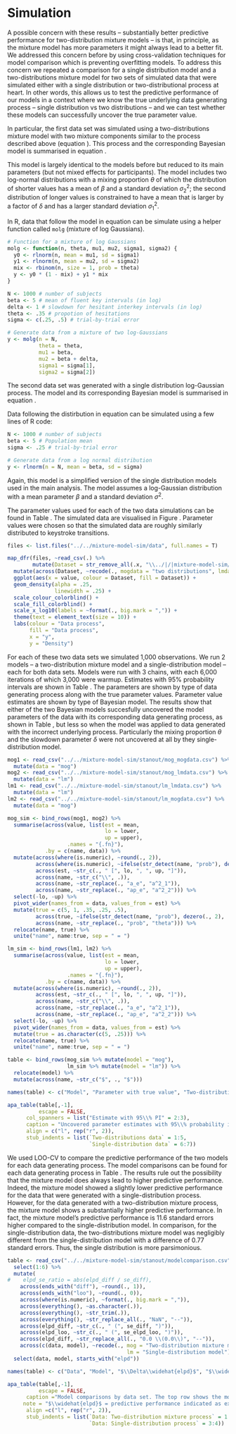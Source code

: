 # Simulation

A possible concern with these results -- substantially better predictive performance for two-distribution mixture models -- is that, in principle, as the mixture model has more parameters it might always lead to a better fit. We addressed this concern before by using cross-validation techniques for model comparison which is preventing overfitting models. To address this concern we repeated a comparison for a single distribution model and a two-distributions mixture model for two sets of simulated data that were simulated either with a single distribution or two-distributional process at heart. In other words, this allows us to test the predictive performance of our models in a context where we know the true underlying data generating process -- single distribution vs two distributions -- and we can test whether these models can successfully uncover the true parameter value.

In particular, the first data set was simulated using a two-distributions mixture model with two mixture components similar to the process described above (equation \ref{eq:bimodcon}). This process and the corresponding Bayesian model is summarised in equation \ref{eq:simmog}.

\begin{equation}
\begin{aligned}
(\#eq:simmog)
\text{y} \sim\text{ } & \theta \times \text{log}\mathcal{N}(\beta + \delta, \sigma^2_1) +\\
& (1 - \theta) \times \text{log}\mathcal{N}(\beta, \sigma^2_2)\\
\text{constraint: } & \delta, \sigma_\text{2}^2, \sigma_\text{1}^2>0\\
		& \sigma_{1}^2 > \sigma_{2}^2
\end{aligned}
\end{equation}

This model is largely identical to the models before but reduced to its main parameters (but not mixed effects for participants). The model includes two log-normal distributions with a mixing proportion $\theta$ of which the distribution of shorter values has a mean of $\beta$ and a standard deviation $\sigma^2_2$; the second distribution of longer values is constrained to have a mean that is larger by a factor of $\delta$ and has a larger standard deviation $\sigma^2_1$.

In R, data that follow the model in equation \ref{eq:simmog} can be simulate using a helper function called `molg` (mixture of log Gaussians).

```r
# Function for a mixture of log Gaussians
molg <- function(n, theta, mu1, mu2, sigma1, sigma2) {
  y0 <- rlnorm(n, mean = mu1, sd = sigma1)
  y1 <- rlnorm(n, mean = mu2, sd = sigma2)
  mix <- rbinom(n, size = 1, prob = theta)
  y <- y0 * (1 - mix) + y1 * mix 
}

N <- 1000 # number of subjects
beta <- 5 # mean of fluent key intervals (in log)
delta <- 1 # slowdown for hesitant interkey intervals (in log)
theta <- .35 # propotion of hesitations
sigma <- c(.25, .5) # trial-by-trial error

# Generate data from a mixture of two log-Gaussians
y <- molg(n = N, 
          theta = theta,
          mu1 = beta,
          mu2 = beta + delta,
          sigma1 = sigma[1],
          sigma2 = sigma[2])

```



The second data set was generated with a single distribution log-Gaussian process. The model and its corresponding Bayesian model is summarised in equation \ref{eq:simuv}.

\begin{equation}
\begin{aligned}
(\#eq:simuv)
\text{y} \sim\text{ }& \text{log}\mathcal{N}(\beta, \sigma^2)\\
\text{constraint: } & \sigma^2>0
\end{aligned}
\end{equation}

Data following the distirbution in equation \ref{eq:simuv} can be simulated using a few lines of R code:

```r
N <- 1000 # number of subjects
beta <- 5 # Population mean
sigma <- .25 # trial-by-trial error

# Generate data from a log normal distribution
y <- rlnorm(n = N, mean = beta, sd = sigma)
```


Again, this model is a simplified version of the single distribution models used in the main analysis. The model assumes a log-Gaussian distribution with a mean parameter $\beta$ and a standard deviation $\sigma^2$.

The parameter values used for each of the two data simulations can be found in Table \ref{tab:simparam}. The simulated data are visualised in Figure \ref{fig:simdata}. Parameter values were chosen so that the simulated data are roughly similarly distributed to keystroke transitions.

```r
files <- list.files("../../mixture-model-sim/data", full.names = T)

map_dfr(files, ~read_csv(.) %>% 
        mutate(Dataset = str_remove_all(.x, "\\../|/|mixture-model-sim/data|/|\\.|csv"))) %>%
  mutate(across(Dataset, ~recode(., mogdata = "two distributions", lmdata = "single distribution"))) %>% 
  ggplot(aes(x = value, colour = Dataset, fill = Dataset)) +
  geom_density(alpha = .25, 
               linewidth = .25) +
  scale_colour_colorblind() + 
  scale_fill_colorblind() +
  scale_x_log10(labels = ~format(., big.mark = ",")) +
  theme(text = element_text(size = 10)) +
  labs(colour = "Data process", 
       fill = "Data process", 
       x = "y", 
       y = "Density")
```

For each of these two data sets we simulated 1,000 observations. We run 2 models -- a two-distribution mixture model and a single-distribution model -- each for both data sets. Models were run with 3 chains, with each 6,000 iterations of which 3,000 were warmup. Estimates with 95% probability intervals are shown in Table \ref{tab:simparam}. The parameters are shown by type of data generating process along with the true parameter values. Parameter value estimates are shown by type of Bayesian model. The results show that either of the two Bayesian models succesfully uncovered the model parameters of the data with its corresponding data generating process, as shown in Table \ref{tab:simparam}, but less so when the model was applied to data generated with the incorrect underlying process. Particularly the mixing proportion $\theta$ and the slowdown parameter $\delta$ were not uncovered at all by they single-distribution model. 


```r
mog1 <- read_csv("../../mixture-model-sim/stanout/mog_mogdata.csv") %>% 
  mutate(data = "mog")
mog2 <- read_csv("../../mixture-model-sim/stanout/mog_lmdata.csv") %>% 
  mutate(data = "lm")
lm1 <- read_csv("../../mixture-model-sim/stanout/lm_lmdata.csv") %>% 
  mutate(data = "lm")
lm2 <- read_csv("../../mixture-model-sim/stanout/lm_mogdata.csv") %>% 
  mutate(data = "mog")

mog_sim <- bind_rows(mog1, mog2) %>% 
  summarise(across(value, list(est = mean,
                               lo = lower,
                               up = upper),
                   .names = "{.fn}"),
            .by = c(name, data)) %>% 
  mutate(across(where(is.numeric), ~round(., 2)),
         across(where(is.numeric), ~ifelse(str_detect(name, "prob"), dezero(., 2), .)),
         across(est, ~str_c(., " [", lo, ", ", up, "]")),
         across(name, ~str_c("\\", .)),
         across(name, ~str_replace(., "a_e", "a^2_1")),
         across(name, ~str_replace(., "ap_e", "a^2_2"))) %>%
  select(-lo, -up) %>% 
  pivot_wider(names_from = data, values_from = est) %>% 
  mutate(true = c(5, 1, .35, .25, .5),
         across(true, ~ifelse(str_detect(name, "prob"), dezero(., 2), .)),
         across(name, ~str_replace(., "prob", "theta"))) %>% 
  relocate(name, true) %>% 
  unite("name", name:true, sep = " = ")

lm_sim <- bind_rows(lm1, lm2) %>% 
  summarise(across(value, list(est = mean,
                               lo = lower,
                               up = upper),
                   .names = "{.fn}"),
            .by = c(name, data)) %>% 
  mutate(across(where(is.numeric), ~round(., 2)),
         across(est, ~str_c(., " [", lo, ", ", up, "]")),
         across(name, ~str_c("\\", .)),
         across(name, ~str_replace(., "a_e", "a^2_1")),
         across(name, ~str_replace(., "ap_e", "a^2_2"))) %>% 
  select(-lo, -up) %>%
  pivot_wider(names_from = data, values_from = est) %>% 
  mutate(true = as.character(c(5, .25))) %>% 
  relocate(name, true) %>% 
  unite("name", name:true, sep = " = ")

```




```r
table <- bind_rows(mog_sim %>% mutate(model = "mog"),
                   lm_sim %>% mutate(model = "lm")) %>% 
  relocate(model) %>% 
  mutate(across(name, ~str_c("$", ., "$")))

names(table) <- c("Model", "Parameter with true value", "Two-distributions model", "Single-distributions model")

apa_table(table[,-1], 
          escape = FALSE,
      col_spanners = list("Estimate with 95\\% PI" = 2:3),
      caption = "Uncovered parameter estimates with 95\\% probability interval (PI) and true parameter values for each simulated data set and by model and their respective parameters.",
      align = c("l", rep("r", 2)),
      stub_indents = list(`Two-distributions data` = 1:5, 
                          `Single-distribution data` = 6:7))


```

We used LOO-CV to compare the predictive performance of the two models for each data generating process. The model comparisons can be found for each data generating process in Table \ref{tab:loossim}. The results rule out the possibility that the mixture model does always lead to higher predictive performance. Indeed, the mixture model showed a slightly lower predictive performance for the data that were generated with a single-distribution process. However, for the data generated with a two-distribution mixture process, the mixture model shows a substantially higher predictive performance. In fact, the mixture model's predictive performance is 11.6 standard errors higher compared to the single-distribution model. In comparison, for the single-distribution data, the two-distributions mixture model was negligibly different from the single-distribution model with a difference of 0.77 standard errors. Thus, the single distribution is more parsimonious. 


```r
table <- read_csv("../../mixture-model-sim/stanout/modelcomparison.csv") %>% 
  select(1:6) %>% 
  mutate(
#    elpd_se_ratio = abs(elpd_diff / se_diff),
    across(ends_with("diff"), ~round(., 1)),
    across(ends_with("loo"), ~round(., 0)),
    across(where(is.numeric), ~format(., big.mark = ",")),
    across(everything(), ~as.character(.)),
    across(everything(), ~str_trim(.)),
    across(everything(), ~str_replace_all(., "NaN", "--")),
    across(elpd_diff, ~str_c(., " (", se_diff, ")")),
    across(elpd_loo, ~str_c(., " (", se_elpd_loo, ")")),
    across(elpd_diff, ~str_replace_all(., "0.0 \\(0.0\\)", "--")),
    across(c(data, model), ~recode(., mog = "Two-distribution mixture model",
                                      lm = "Single-distribution model"))) %>% 
  select(data, model, starts_with("elpd")) 

names(table) <- c("Data", "Model", "$\\Delta\\widehat{elpd}$", "$\\widehat{elpd}$")

apa_table(table[,-1], 
          escape = FALSE,
      caption ="Model comparisons by data set. The top row shows the models with the highest predictive performance for each data generating process. Standard error is shown in parentheses.",
     note = "$\\widehat{elpd}$ = predictive performance indicated as expected log pointwise predictive density; $\\Delta\\widehat{elpd}$ = difference in predictive performance relative to the model with the highest predictive performance in the top row.",
      align =c("l", rep("r", 2)),
      stub_indents = list(`Data: Two-distribution mixture process` = 1:2, 
                          `Data: Single-distribution process` = 3:4))



```
